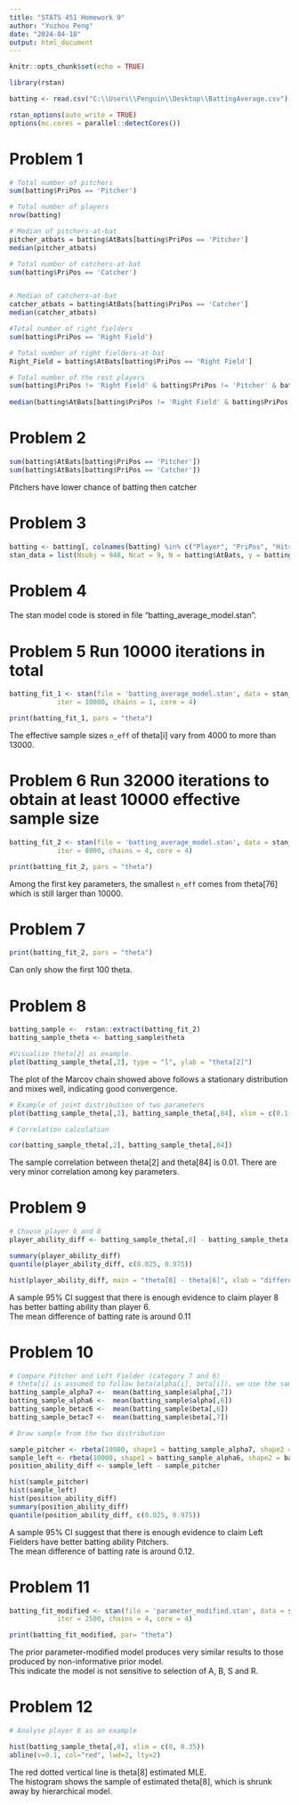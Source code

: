 ---
title: "STATS 451 Homework 9"
author: "Yuzhou Peng"
date: "2024-04-18"
output: html_document
---

```{r setup, include=FALSE}
knitr::opts_chunk$set(echo = TRUE)
```

```{r}
library(rstan)
```

```{r}
batting <- read.csv("C:\\Users\\Penguin\\Desktop\\BattingAverage.csv")
```

```{r}
rstan_options(auto_write = TRUE)
options(mc.cores = parallel::detectCores())
```

# Problem 1
```{r}
# Total number of pitchers
sum(batting$PriPos == 'Pitcher')

# Total number of players
nrow(batting)

# Median of pitchers-at-bat
pitcher_atbats = batting$AtBats[batting$PriPos == 'Pitcher']
median(pitcher_atbats)

# Total number of catchers-at-bat
sum(batting$PriPos == 'Catcher')


# Median of catchers-at-bat
catcher_atbats = batting$AtBats[batting$PriPos == 'Catcher']
median(catcher_atbats)

#Total number of right fielders
sum(batting$PriPos == 'Right Field')

# Total number of right fielders-at-bat
Right_Field = batting$AtBats[batting$PriPos == 'Right Field']

# Total number of the rest players
sum(batting$PriPos != 'Right Field' & batting$PriPos != 'Pitcher' & batting$PriPos != 'Catcher')
	
median(batting$AtBats[batting$PriPos != 'Right Field' & batting$PriPos != 'Pitcher' & batting$PriPos != 'Catcher'])
```

# Problem 2
```{r}
sum(batting$AtBats[batting$PriPos == 'Pitcher'])
sum(batting$AtBats[batting$PriPos == 'Catcher'])
```

Pitchers have lower chance of batting then catcher

# Problem 3
```{r}

batting <- batting[, colnames(batting) %in% c("Player", "PriPos", "Hits", "AtBats")]
stan_data = list(Nsubj = 948, Ncat = 9, N = batting$AtBats, y = batting$Hits, c = as.numeric(factor(batting$PriPos)))


``` 

# Problem 4

The stan model code is stored in file "batting_average_model.stan".  
 


# Problem 5 Run 10000 iterations in total
```{r}
batting_fit_1 <- stan(file = 'batting_average_model.stan', data = stan_data, 
            iter = 10000, chains = 1, core = 4)
```

```{r}
print(batting_fit_1, pars = "theta")

```

The effective sample sizes `n_eff` of theta[i] vary from 4000 to more than 13000.  

# Problem 6 Run 32000 iterations to obtain at least 10000 effective sample size
```{r}
batting_fit_2 <- stan(file = 'batting_average_model.stan', data = stan_data, 
            iter = 8000, chains = 4, core = 4)
```

```{r}
print(batting_fit_2, pars = "theta")
```

Among the first key parameters, the smallest `n_eff` comes from theta[76] which is still larger than 10000.  

# Problem 7
```{r}
print(batting_fit_2, pars = "theta")
```
Can only show the first 100 theta.

# Problem 8
```{r}
batting_sample <-  rstan::extract(batting_fit_2)
batting_sample_theta <- batting_sample$theta

#Visualize theta[2] as example.
plot(batting_sample_theta[,2], type = "l", ylab = "theta[2]")
```

The plot of the Marcov chain showed above follows a stationary distribution and mixes well, indicating good convergence.  

```{r}
# Example of joint distribution of two parameters
plot(batting_sample_theta[,2], batting_sample_theta[,84], xlim = c(0.1, 0.4), ylim = c(0.1, 0.4), xlab = "theta[2]", ylab = "theta[84]")

# Correlation calculation

cor(batting_sample_theta[,2], batting_sample_theta[,84])


```

The sample correlation between theta[2] and theta[84] is 0.01. There are very minor correlation among key parameters.

# Problem 9
```{r}
# Choose player 6 and 8
player_ability_diff <- batting_sample_theta[,8] - batting_sample_theta[,6]

summary(player_ability_diff)
quantile(player_ability_diff, c(0.025, 0.975))

hist(player_ability_diff, main = "theta[8] - theta[6]", xlab = "difference")
```

A sample 95% CI suggest that there is enough evidence to claim player 8 has better batting ability than player 6.  
The mean difference of batting rate is around 0.11

# Problem 10
```{r}
# Compare Pitcher and Left Fielder (category 7 and 6)
# theta[i] is assumed to follow beta(alpha[i], beta[i]), we use the sample mean to approximate true parameters.
batting_sample_alpha7 <-  mean(batting_sample$alpha[,7])
batting_sample_alpha6 <-  mean(batting_sample$alpha[,6])
batting_sample_betac6 <-  mean(batting_sample$beta[,6])
batting_sample_betac7 <-  mean(batting_sample$beta[,7])

# Draw sample from the two distribution

sample_pitcher <- rbeta(10000, shape1 = batting_sample_alpha7, shape2 = batting_sample_betac7)
sample_left <- rbeta(10000, shape1 = batting_sample_alpha6, shape2 = batting_sample_betac6)
position_ability_diff <- sample_left - sample_pitcher

hist(sample_pitcher)
hist(sample_left)
hist(position_ability_diff)
summary(position_ability_diff)
quantile(position_ability_diff, c(0.025, 0.975))
```

A sample 95% CI suggest that there is enough evidence to claim Left Fielders have better batting ability Pitchers.  
The mean difference of batting rate is around 0.12.  

# Problem 11
```{r}
batting_fit_modified <- stan(file = 'parameter_modified.stan', data = stan_data, 
            iter = 2500, chains = 4, core = 4)

print(batting_fit_modified, par= "theta")
```

The prior parameter-modified model produces very similar results to those produced by non-informative prior model.  
This indicate the model is not sensitive to selection of A, B, S and  R.   

# Problem 12
```{r}
# Analyse player 8 as an example

hist(batting_sample_theta[,8], xlim = c(0, 0.35))
abline(v=0.1, col="red", lwd=2, lty=2)
```

The red dotted vertical line is theta[8] estimated MLE.  
The histogram shows the sample of estimated theta[8], which is shrunk away by hierarchical model.   


